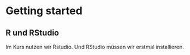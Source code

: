 # Getting started {-}

## R und RStudio {-}
Im Kurs nutzen wir Rstudio. Und RStudio müssen wir erstmal installieren.